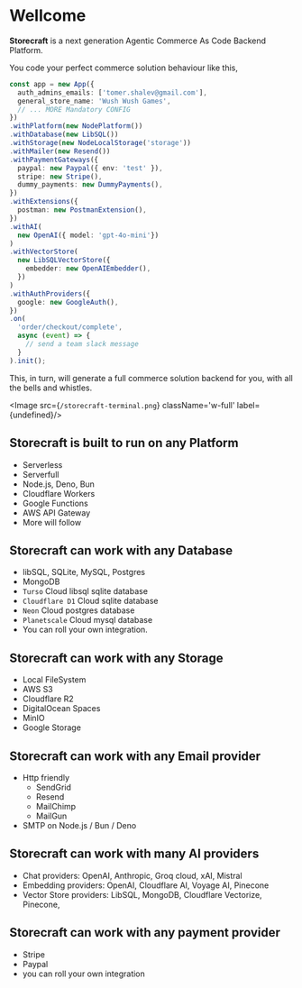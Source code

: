 # Well**come**

**Storecraft** is a next generation Agentic Commerce As Code Backend Platform.

You code your perfect commerce solution behaviour like this,

```ts
const app = new App({
  auth_admins_emails: ['tomer.shalev@gmail.com'],
  general_store_name: 'Wush Wush Games',
  // ... MORE Mandatory CONFIG
})
.withPlatform(new NodePlatform())
.withDatabase(new LibSQL())
.withStorage(new NodeLocalStorage('storage'))
.withMailer(new Resend())
.withPaymentGateways({
  paypal: new Paypal({ env: 'test' }),
  stripe: new Stripe(),
  dummy_payments: new DummyPayments(),
})
.withExtensions({
  postman: new PostmanExtension(),
})
.withAI(
  new OpenAI({ model: 'gpt-4o-mini'})
)
.withVectorStore(
  new LibSQLVectorStore({
    embedder: new OpenAIEmbedder(),
  })
)
.withAuthProviders({
  google: new GoogleAuth(),
})
.on(
  'order/checkout/complete',
  async (event) => {
    // send a team slack message
  }
).init();
```

This, in turn, will generate a full commerce solution backend for you, with all the bells and whistles.

<Image src={`/storecraft-terminal.png`} className='w-full' 
       label={undefined}/>

## **Storecraft** is built to run on any Platform
- Serverless
- Serverfull
- Node.js, Deno, Bun
- Cloudflare Workers 
- Google Functions
- AWS API Gateway
- More will follow

## **Storecraft** can work with any Database 
- libSQL, SQLite, MySQL, Postgres 
- MongoDB
- `Turso` Cloud libsql sqlite database
- `Cloudflare D1` Cloud sqlite database
- `Neon` Cloud postgres database
- `Planetscale` Cloud mysql database
- You can roll your own integration.

## **Storecraft** can work with any Storage 
- Local FileSystem
- AWS S3
- Cloudflare R2 
- DigitalOcean Spaces
- MinIO
- Google Storage

## **Storecraft** can work with any Email provider
- Http friendly
  - SendGrid
  - Resend
  - MailChimp
  - MailGun
- SMTP on Node.js / Bun / Deno

## **Storecraft** can work with many AI providers
- Chat providers: OpenAI, Anthropic, Groq cloud, xAI, Mistral
- Embedding providers: OpenAI, Cloudflare AI, Voyage AI, Pinecone
- Vector Store providers: LibSQL, MongoDB, Cloudflare Vectorize, Pinecone, 

## **Storecraft** can work with any payment provider
- Stripe
- Paypal
- you can roll your own integration

